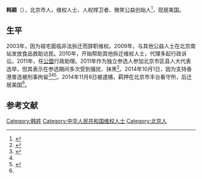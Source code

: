 {{Infobox_Person
| name = 韩颖
| image = 
| box_width = 
| caption = 
| occupation = 
| job2 = 
| period = 
| birth_name = 
| other_names = 
| foreign_names = Ying Han
| english_names = Angela Han
| Sex = 女
| birth_date = {{birth year and age|1973|}}
| birth_place = {{PRC}}[[北京市|北京市]]
| death_date = 
| death_place = 
| nationality = {{PRC}}
| residence = 旧金山
| language = 中文
| height = 
| weight = 
| party = 
| religion = 
| spouse = 
| parents = 
| relatives = 
| education = 
| past = 
| work = 
| awards = 
| website = 
}}
'''韩颖'''（{{bd|1973年|12月29日}}），北京市人，维权人士、人权捍卫者、微笑公益创始人<ref name=":0">{{Cite web|url = http://www.rfa.org/mandarin/Xinwen/10-11092014174509.html|title = 因声援香港 微笑公益发起人韩颖被正式逮捕|author = 吴晶|publisher = 自由亚洲|access-date = 2016-02-13|archive-date = 2016-03-18|archive-url = https://web.archive.org/web/20160318044047/http://www.rfa.org/mandarin/Xinwen/10-11092014174509.html/|dead-url = no}}</ref>，现居美国。

== 生平 ==
2003年，因为祖宅面临非法拆迁而辞职维权。2009年，与其他公益人士在北京南站发放食品救助访民。2010年，开始帮助其他拆迁维权人士，代理多起行政诉讼。2011年，任[[公盟|公盟]]行政助理。2011年作为独立参选人参加北京市区县人大代表选举，但其表示在参选期间多次受到骚扰、抹黑<ref>{{Cite web|url = http://m.voachinese.com/a/article-20111013-deputy-harressed-131800843/789056.html|title = 北京公民谈参选人大代表遭遇|author = 申华|date = 2011-10-13|publisher = 美国之音|access-date = 2016-02-13|archive-date = 2016-02-16|archive-url = https://web.archive.org/web/20160216054004/http://m.voachinese.com/a/article-20111013-deputy-harressed-131800843/789056.html|dead-url = no}}</ref>。2014年10月1日，因为支持香港普选被刑事拘留<ref>{{Cite web|url = http://www.bbc.com/zhongwen/simp/china/2014/10/141001_china_activists_hk|title = 支持香港占中 大陆多名活动人士被拘|date = 10/01/2014|author = 李莉|publisher = BBC|access-date = 2016-02-13|archive-date = 2018-02-13|archive-url = https://web.archive.org/web/20180213210349/http://www.bbc.com/zhongwen/simp/china/2014/10/141001_china_activists_hk|dead-url = no}}</ref><ref name=":0" /><ref>{{cite news |title=因声援香港 微笑公益发起人韩颖被正式逮捕 |url=https://www.rfa.org/mandarin/Xinwen/10-11092014174509.html |accessdate=2021-11-01 |work=Radio Free Asia |language=en |archive-date=2021-11-01 |archive-url=https://web.archive.org/web/20211101154812/https://www.rfa.org/mandarin/Xinwen/10-11092014174509.html |dead-url=no }}</ref>。2014年11月6日被逮捕，羁押在北京市丰台看守所，后迁居美国<ref name=":0" />。

== 参考文献 ==
{{reflist}}

[[Category:韩姓|Category:韩姓]]
[[Category:中华人民共和国维权人士|Category:中华人民共和国维权人士]]
[[Category:北京人|Category:北京人]]